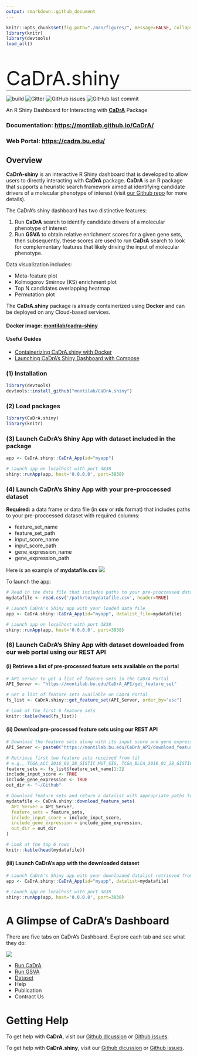 ```yaml
---
output: rmarkdown::github_document
---
```


<!-- README.md is generated from README.Rmd. Please edit this file -->

```r
knitr::opts_chunk$set(fig.path="./man/figures/", message=FALSE, collapse = TRUE, comment="")
library(knitr)
library(devtools)
load_all()
```

<p style="font-size: 40pt; front-weight: bold; padding-bottom: 0px; margin-bottom: 0;">CaDrA.shiny</p>

<hr style="padding-top: 0; margin-top: 0;">

![build](https://github.com/montilab/cadra/workflows/rcmdcheck/badge.svg)
![Gitter](https://img.shields.io/gitter/room/montilab/cadra.shiny)
![GitHub issues](https://img.shields.io/github/issues/montilab/cadra.shiny)
![GitHub last commit](https://img.shields.io/github/last-commit/montilab/cadra.shiny)

An R Shiny Dashboard for Interacting with **[CaDrA](https://montilab.github.io/CaDrA/)** Package 

### **Documentation: [https://montilab.github.io/CaDrA/](https://montilab.github.io/CaDrA/)**

### **Web Portal: [https://cadra.bu.edu/](https://cadra.bu.edu/)**

## Overview

**CaDrA-shiny** is an interactive R Shiny dashboard that is developed to allow users to directly interacting with **CaDrA** package. **CaDrA** is an R package that supports a heuristic search framework aimed at identifying candidate drivers of a molecular phenotype of interest (visit [our Github repo](https://github.com/montilab/CaDrA) for more details). 

The CaDrA's shiny dashboard has two distinctive features:

1. Run **CaDrA** search to identify candidate drivers of a molecular phenotype of interest
2. Run **GSVA** to obtain relative enrichment scores for a given gene sets, then subsequently, these scores are used to run **CaDrA** search to look for complementary features that likely driving the input of molecular phenotype. 

Data visualization includes:

- Meta-feature plot 
- Kolmogorov Smirnov (KS) enrichment plot
- Top N candidates overlapping heatmap
- Permutation plot 

The **CaDrA.shiny** package is already containerized using **Docker** and can be deployed on any Cloud-based services.

#### **Docker image: [montilab/cadra-shiny](https://hub.docker.com/r/montilab/cadra-shiny)**

####  Useful Guides

- <a href="articles/docker.html" target="_blank">Containerizing CaDrA.shiny with Docker</a>
- <a href="articles/docker-compose.html" target="_blank">Launching CaDrA's Shiny Dashboard with Compose</a>

### (1) Installation

```r
library(devtools)
devtools::install_github("montilab/CaDrA.shiny")
```

### (2) Load packages

```r
library(CaDrA.shiny)
library(knitr)
```

### (3) Launch CaDrA's Shiny App with dataset included in the package

```r
app <- CaDrA.shiny::CaDrA_App(id="myapp")

# Launch app on localhost with port 3838
shiny::runApp(app, host='0.0.0.0', port=3838)
```

### (4) Launch CaDrA's Shiny App with your pre-proccessed dataset

**Required:** 
a data frame or data file (in **csv** or **rds** format) that includes paths to your pre-proccessed dataset with required columns:

- feature_set_name
- feature_set_path
- input_score_name
- input_score_path
- gene_expression_name
- gene_expression_path

Here is an example of **mydatafile.csv**
<a href="man/figures/datalist.png" target="_blank"><img src="man/figures/datalist.png"></a>

To launch the app:
```r
# Read in the data file that includes paths to your pre-proccessed dataset
mydatafile <- read.csv('/path/to/mydatafile.csv', header=TRUE)

# Launch CaDrA's Shiny app with your loaded data file
app <- CaDrA.shiny::CaDrA_App(id="myapp", datalist_file=mydatafile)

# Launch app on localhost with port 3838
shiny::runApp(app, host='0.0.0.0', port=3838)
```

### (6) Launch CaDrA's Shiny App with dataset downloaded from our web portal using our REST API

#### (i) Retrieve a list of pre-processed feature sets available on the portal

```r
# API server to get a list of feature sets in the CaDrA Portal
API_Server <- "https://montilab.bu.edu/CaDrA_API/get_feature_set"

# Get a list of feature sets available on CaDrA Portal
fs_list <- CaDrA.shiny::get_feature_set(API_Server, order_by="asc")
```

```r
# Look at the first 6 feature sets
knitr::kable(head(fs_list))
```

#### (ii) Download pre-processed feature sets using our REST API

```r
# Download the feature sets along with its input score and gene expression
API_Server <- paste0("https://montilab.bu.edu/CaDrA_API/download_feature_set") 

# Retrieve first two feature sets received from (i)
# e.g., TCGA_ACC_2016_01_28_GISTIC_MUT_SIG, TCGA_BLCA_2016_01_28_GISTIC_MUT_SIG
feature_sets <- fs_list$feature_set_name[1:2]
include_input_score <- TRUE
include_gene_expression <- TRUE
out_dir <- "~/Github"

# Download feature sets and return a datalist with appropriate paths to its dataset
mydatafile <- CaDrA.shiny::download_feature_sets(
  API_Server = API_Server,
  feature_sets = feature_sets,
  include_input_score = include_input_score,
  include_gene_expression = include_gene_expression,
  out_dir = out_dir
)
```

```r
# Look at the top 6 rows
knitr::kable(head(mydatafile))
```

#### (iii) Launch CaDrA's app with the downloaded dataset

```r
# Launch CaDrA's Shiny app with your downloaded datalist retrieved from (ii)
app <- CaDrA.shiny::CaDrA_App(id="myapp", datalist=mydatafile)

# Launch app on localhost with port 3838
shiny::runApp(app, host='0.0.0.0', port=3838)
```

# A Glimpse of CaDrA's Dashboard

There are five tabs on CaDrA's Dashboard. Explore each tab and see what they do:

![](man/figures/tabs.png)

- <a href="articles/run-cadra-tab.html" target="_blank">Run CaDrA</a>
- <a href="articles/run-gsva-tab.html" target="_blank">Run GSVA</a>
- <a href="articles/api.html" target="_blank">Dataset</a>
- Help
- Publication
- Contract Us

# Getting Help

To get help with **CaDrA**, visit our [Github dicussion](https://github.com/montilab/CaDrA/discussions) or [Github issues](https://github.com/montilab/CaDrA/issues).

To get help with **CaDrA.shiny**, visit our [Github dicussion](https://github.com/montilab/CaDrA.shiny/discussions) or [Github issues](https://github.com/montilab/CaDrA.shiny/issues).


